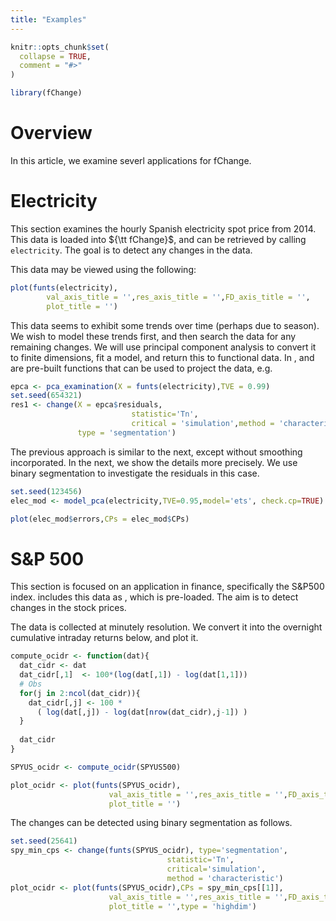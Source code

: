 ```yaml
---
title: "Examples"
---
```


```r
knitr::opts_chunk$set(
  collapse = TRUE,
  comment = "#>"
)
```

```r
library(fChange)
```

# Overview

In this article, we examine severl applications for fChange.

# Electricity

This section examines the hourly Spanish electricity spot price from 2014. This
data is loaded into ${\tt fChange}$, and can be retrieved by calling `electricity`. 
The goal is to detect any changes in the data.

This data may be viewed using the following:
```r
plot(funts(electricity),
        val_axis_title = '',res_axis_title = '',FD_axis_title = '',
        plot_title = '')
```

This data seems to exhibit some trends over time (perhaps due to season). We wish to model these trends first, and then search the data for any remaining changes. We will use principal component analysis to convert it to finite dimensions, fit a model, and return this to functional data. In \code{fChange}, \code{pca_examination} and \code{model_pca} are pre-built functions that can be used to project the data, e.g.
```r
epca <- pca_examination(X = funts(electricity),TVE = 0.99) 
set.seed(654321)
res1 <- change(X = epca$residuals,
                           statistic='Tn',
                           critical = 'simulation',method = 'characteristic',
               type = 'segmentation')
```

The previous approach is similar to the next, except without smoothing incorporated. In the next, we show the details more precisely. We use binary segmentation to investigate the residuals in this case.
```r
set.seed(123456)
elec_mod <- model_pca(electricity,TVE=0.95,model='ets', check.cp=TRUE)

plot(elec_mod$errors,CPs = elec_mod$CPs) 
```

# S\&P 500

This section is focused on an application in finance, specifically the S\&P500 index. \code{fChange} includes this data as \code{SPYUS500}, which is pre-loaded. The aim is to detect changes in the stock prices.

The data is collected at minutely resolution. We convert it into the overnight cumulative intraday returns below, and plot it.
```r
compute_ocidr <- function(dat){
  dat_cidr <- dat
  dat_cidr[,1]  <- 100*(log(dat[,1]) - log(dat[1,1]))
  # Obs
  for(j in 2:ncol(dat_cidr)){ 
    dat_cidr[,j] <- 100 * 
      ( log(dat[,j]) - log(dat[nrow(dat_cidr),j-1]) )
  }
  
  dat_cidr
}

SPYUS_ocidr <- compute_ocidr(SPYUS500)

plot_ocidr <- plot(funts(SPYUS_ocidr),
                      val_axis_title = '',res_axis_title = '',FD_axis_title = '',
                      plot_title = '')
```

The changes can be detected using binary segmentation as follows.
```r

set.seed(25641)
spy_min_cps <- change(funts(SPYUS_ocidr), type='segmentation',
                                   statistic='Tn',
                                   critical='simulation',
                                   method = 'characteristic')
plot_ocidr <- plot(funts(SPYUS_ocidr),CPs = spy_min_cps[[1]],
                      val_axis_title = '',res_axis_title = '',FD_axis_title = '',
                      plot_title = '',type = 'highdim')
```


